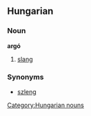 ==Hungarian==
===Noun===
'''argó'''

# [[slang]]

===Synonyms===
*[[szleng]]

[[Category:Hungarian nouns]]